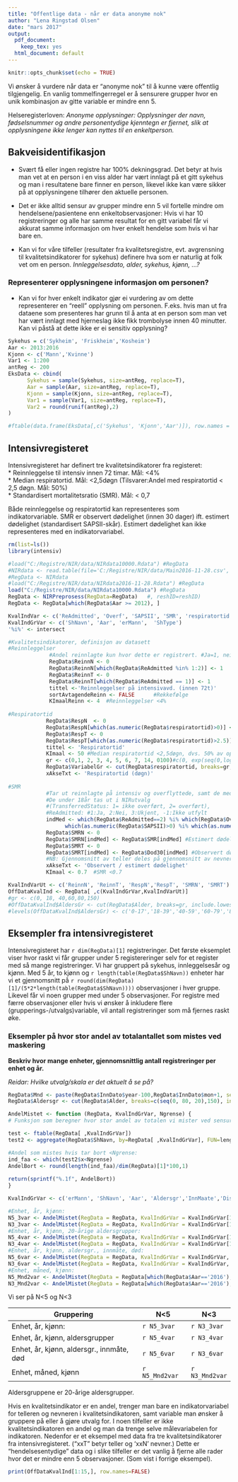 ```yaml
---
title: "Offentlige data - når er data anonyme nok"
author: "Lena Ringstad Olsen"
date: "mars 2017"
output:
  pdf_document: 
    keep_tex: yes
  html_document: default
---
```


```r
knitr::opts_chunk$set(echo = TRUE)
```


Vi ønsker å vurdere når data er "anonyme nok" til å kunne være offentlig tilgjengelig. En vanlig tommelfingerregel er å sensurere grupper hvor en unik kombinasjon av gitte variable er mindre enn 5. 


Helseregisterloven:
*Anonyme opplysninger: Opplysninger der navn, fødselsnummer og andre personentydige kjenntegn er fjernet, slik at opplysningene ikke lenger kan nyttes til en enkeltperson.*



## Bakveisidentifikasjon
* Svært få eller ingen registre har 100% dekningsgrad. Det betyr at hvis man vet at en person i en viss alder har vært innlagt på et gitt sykehus og man i resultatene bare finner en person, likevel ikke kan være sikker på at opplysningene tilhører den aktuelle personen.


* Det er ikke alltid sensur av grupper mindre enn 5 vil fortelle mindre om hendelsene/pasientene enn enkeltobservasjoner: Hvis vi har 10 registreringer og alle har samme resultat for en gitt variabel får vi akkurat samme informasjon om hver enkelt hendelse som hvis vi har bare en. 

* Kan vi for våre tilfeller (resultater fra kvalitetsregistre, evt. avgrensning til kvalitetsindikatorer for sykehus) definere hva som er naturlig at folk vet om en person.
*Innleggelsesdato, alder, sykehus, kjønn, ...?*

### Representerer opplysningene informasjon om personen?
* Kan vi for hver enkelt indikator gjør ei vurdering av om dette representerer en "reell" opplysning om personen. F.eks. hvis man ut fra dataene som presenteres har grunn til å anta at en person som man vet har vært innlagt med hjerneslag ikke fikk trombolyse innen 40 minutter. Kan vi påstå at dette ikke er ei sensitiv opplysning?



```r
Sykehus = c('Sykheim', 'Friskheim','Kosheim')
Aar <- 2013:2016
Kjonn <- c('Mann','Kvinne')
Var1 <- 1:200
antReg <- 200
EksData <- cbind(
      Sykehus = sample(Sykehus, size=antReg, replace=T),
      Aar = sample(Aar, size=antReg, replace=T),
      Kjonn = sample(Kjonn, size=antReg, replace=T),
      Var1 = sample(Var1, size=antReg, replace=T),
      Var2 = round(runif(antReg),2)
)

#ftable(data.frame(EksData[,c('Sykehus', 'Kjonn','Aar')]), row.names = F)

```

## Intensivregisteret

Intensivregisteret har definert tre kvalitetsindikatorer fra registeret:  
* Reinnleggelse til intensiv innen 72 timar. Mål:  <4%  
* Median respiratortid. Mål: <2,5døgn (Tilsvarer:Andel med respiratortid < 2,5 døgn. Mål: 50%)  
* Standardisert mortalitetsratio (SMR). Mål: < 0,7  

Både reinnleggelse og respiratortid kan representeres som indikatorvariable. SMR er observert dødelighet (innen 30 dager) ift. estimert dødelighet (standardisert SAPSII-skår). Estimert dødelighet kan ikke representeres med en indikatorvariabel.


```r
rm(list=ls())
library(intensiv)

#load("C:/Registre/NIR/data/NIRdata10000.Rdata") #RegData
#NIRdata <- read.table(file='C:/Registre/NIR/data/Main2016-11-28.csv', header=T, sep=';',encoding = 'UTF-8')
#RegData <- NIRdata
#load("C:/Registre/NIR/data/NIRdata2016-11-28.Rdata") #RegData
load("C:/Registre/NIR/data/NIRdata10000.Rdata") #RegData
RegData <- NIRPreprosess(RegData=RegData)	#, reshID=reshID)
RegData <- RegData[which(RegData$Aar >= 2012), ]

KvalIndVar <- c('ReAdmitted', 'Overf', 'SAPSII', 'SMR', 'respiratortid')
KvalIndGrVar <- c('ShNavn', 'Aar', 'erMann',  'ShType')
'%i%' <- intersect

#Kvalitetsindikatorer, definisjon av datasett
#Reinnleggelser
             #Andel reinnlagte kun hvor dette er registrert. #Ja=1, nei=2, ukjent=9
             RegData$ReinnN <- 0
             RegData$ReinnN[which(RegData$ReAdmitted %in% 1:2)] <- 1
             RegData$ReinnT <- 0
             RegData$ReinnT[which(RegData$ReAdmitted == 1)] <- 1
             tittel <-'Reinnleggelser på intensivavd. (innen 72t)'
             sortAvtagendeReinn <- FALSE      #Rekkefølge
             KImaalReinn <- 4  #Reinnleggelser <4% 
             
#Respiratortid             
            RegData$RespN  <- 0
            RegData$RespN[which(as.numeric(RegData$respiratortid)>0)] <- 1 
            RegData$RespT <- 0  
            RegData$RespT[which(as.numeric(RegData$respiratortid)>2.5)] <- 1 
            tittel <- 'Respiratortid'
            KImaal <- 50 #Median respiratortid <2,5døgn, dvs. 50% av oppholdene under 2,5 døgn.
            gr <- c(0,1, 2, 3, 4, 5, 6, 7, 14, 0100)#c(0, exp(seq(0,log(30),length.out = 6)), 500),1)
            RegData$VariabelGr <- cut(RegData$respiratortid, breaks=gr, include.lowest=TRUE, right=FALSE)  
            xAkseTxt <- 'Respiratortid (døgn)'
 
#SMR
            #Tar ut reinnlagte på intensiv og overflyttede, samt de med SAPSII=0 (ikke scorede) 
            #De under 18år tas ut i NIRutvalg
            #(TransferredStatus: 1= ikke overført, 2= overført), 
            #ReAdmitted: #1:Ja, 2:Nei, 3:Ukjent, -1:Ikke utfylt
            indMed <- which(RegData$ReAdmitted==2) %i% which(RegData$Overf==1) %i% 
                  which(as.numeric(RegData$SAPSII)>0) %i% which(as.numeric(RegData$Alder)>=18)
            RegData$SMRN <- 0
            RegData$SMRN[indMed] <- RegData$SMR[indMed] #Estimert dødelighet
            RegData$SMRT <- 0
            RegData$SMRT[indMed] <- RegData$Dod30[indMed] #Observert dødelighet
            #NB: Gjennomsnitt av teller deles på gjennomsnitt av nevner!!
            xAkseTxt <- 'Observert / estimert dødelighet'
            KImaal <- 0.7  #SMR <0.7 

KvalIndVarUt <- c('ReinnN', 'ReinnT', 'RespN','RespT', 'SMRN', 'SMRT')
OffDataKvalInd <- RegData[ ,c(KvalIndGrVar,KvalIndVarUt)]
#gr <- c(0, 18, 40,60,80,150)		
#OffDataKvalInd$AldersGr <- cut(RegData$Alder, breaks=gr, include.lowest=TRUE, right=FALSE)	
#levels(OffDataKvalInd$AldersGr) <- c('0-17','18-39','40-59','60-79','80+')

```

## Eksempler fra intensivregisteret

Intensivregisteret har `r dim(RegData)[1]` registreringer.
Det første eksemplet viser hvor raskt vi får grupper under 5 registereringer selv for et register med så mange registreringer. Vi har gruppert på sykehus, innleggelsesår og kjønn. Med 5 år, to kjønn og `r length(table(RegData$ShNavn))` enheter har vi et gjennomsnitt på `r round(dim(RegData)[1]/(5*2*length(table(RegData$ShNavn))))` observasjoner i hver gruppe. Likevel får vi noen grupper med under 5 observasjoner. For registre med færre observasjoner eller hvis vi ønsker å inkludere flere (grupperings-/utvalgs)variable, vil antall registreringer som må fjernes raskt øke.


### Eksempler på hvor stor andel av totalantallet som mistes ved maskering

**Beskriv hvor mange enheter, gjennomsnittlig antall registreringer per enhet og år.**

*Reidar: Hvilke utvalg/skala er det aktuelt å se på? *

```r

RegData$Mnd <- paste(RegData$InnDato$year-100,RegData$InnDato$mon+1, sep='.')
RegData$Aldersgr <- cut(RegData$Alder, breaks=c(seq(0, 80, 20),150), include.lowest=TRUE, right=FALSE)	

AndelMistet <- function (RegData, KvalIndGrVar, Ngrense) {                
# Funksjon som beregner hvor stor andel av totalen vi mister ved sensurering av data.

test <- ftable(RegData[ ,KvalIndGrVar])
test2 <- aggregate(RegData$ShNavn, by=RegData[ ,KvalIndGrVar], FUN=length)

#Andel som mistes hvis tar bort <Ngrense: 
ind_faa <- which(test2$x<Ngrense) 
AndelBort <- round(length(ind_faa)/dim(RegData)[1]*100,1)
 
return(sprintf("%.1f", AndelBort))
}

KvalIndGrVar <- c('erMann', 'ShNavn', 'Aar', 'Aldersgr','InnMaate','DischargedIntensiveStatus')

#Enhet, år, kjønn:
N5_3var <- AndelMistet(RegData = RegData, KvalIndGrVar = KvalIndGrVar[1:3], Ngrense = 5)
N3_3var <- AndelMistet(RegData = RegData, KvalIndGrVar = KvalIndGrVar[1:3], Ngrense = 3)
#Enhet, år, kjønn, 20-årige aldersgrupper:
N5_4var <- AndelMistet(RegData = RegData, KvalIndGrVar = KvalIndGrVar[1:4], Ngrense = 5)
N3_4var <- AndelMistet(RegData = RegData, KvalIndGrVar = KvalIndGrVar[1:4], Ngrense = 3)
#Enhet, år, kjønn, aldersgr., innmåte, død:
N5_6var <- AndelMistet(RegData = RegData, KvalIndGrVar = KvalIndGrVar, Ngrense = 5)
N3_6var <- AndelMistet(RegData = RegData, KvalIndGrVar = KvalIndGrVar, Ngrense = 3)
#Enhet, måned, kjønn:
N5_Mnd2var <- AndelMistet(RegData = RegData[which(RegData$Aar=='2016'),], KvalIndGrVar = c('erMann', 'ShNavn', 'Mnd'), Ngrense = 5)
N3_Mnd2var <- AndelMistet(RegData = RegData[which(RegData$Aar=='2016'),], KvalIndGrVar = c('erMann', 'ShNavn', 'Mnd'), Ngrense = 3)


```
Vi ser på N<5 og N<3

Gruppering                                | N<5           | N<3
------------------------------------------|---------------|-----------  |
Enhet, år, kjønn:                         | `r N5_3var`   |  `r N3_3var`|
Enhet, år, kjønn, aldersgrupper           | `r N5_4var`   | `r N3_4var`|
Enhet, år, kjønn, aldersgr., innmåte, død | `r N5_6var`   | `r N3_6var` |
Enhet, måned, kjønn                       | `r N5_Mnd2var`| `r N3_Mnd2var` |

Aldersgruppene er 20-årige aldersgrupper.



Hvis en kvalitetsindikator er en andel, trenger man bare en indikatorvariabel for telleren og nevneren i kvalitetsindikatoren, samt variable man ønsker å gruppere på eller å gjøre utvalg for.
I noen tilfeller er ikke kvalitetsindikatoren en andel og man da trenge selve målevariabelen for indikatoren. Nedenfor er et eksempel med data fra tre kvalitetsindikatorer fra intensivregisteret. ("xxT" betyr teller og 'xxN' nevner.) Dette er "hendelsesentydige" data og i slike tilfeller er det vanlig å fjerne alle rader hvor det er mindre enn 5 observasjoner. (Som vist i forrige eksempel). 

```r
print(OffDataKvalInd[1:15,], row.names=FALSE)
```

